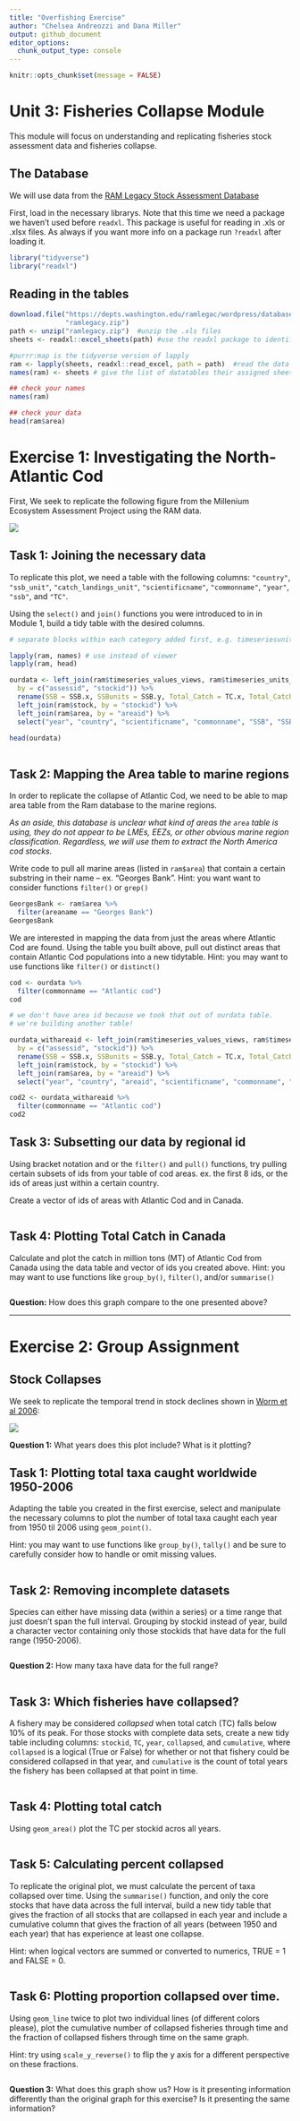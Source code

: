 ```yaml
---
title: "Overfishing Exercise"
author: "Chelsea Andreozzi and Dana Miller"
output: github_document
editor_options: 
  chunk_output_type: console
---
```


```r
knitr::opts_chunk$set(message = FALSE)
```
# Unit 3: Fisheries Collapse Module

This module will focus on understanding and replicating
fisheries stock assessment data and fisheries collapse. 

## The Database

We will use data from the [RAM Legacy Stock Assessment Database](http://ramlegacy.marinebiodiversity.ca/ram-legacy-stock-assessment-database)

First, load in the necessary librarys. Note that this time we need a package we 
haven't used before `readxl`. This package is useful for reading in .xls or 
.xlsx files. As always if you want more info on a package run `?readxl` after 
loading it.

```r
library("tidyverse")
library("readxl")
```

## Reading in the tables

```r
download.file("https://depts.washington.edu/ramlegac/wordpress/databaseVersions/RLSADB_v3.0_(assessment_data_only)_excel.zip", 
              "ramlegacy.zip")
path <- unzip("ramlegacy.zip")  #unzip the .xls files
sheets <- readxl::excel_sheets(path) #use the readxl package to identify sheet names 

#purrr:map is the tidyverse version of lapply
ram <- lapply(sheets, readxl::read_excel, path = path)  #read the data from all 3 sheets into a list
names(ram) <- sheets # give the list of datatables their assigned sheet names

## check your names
names(ram)

## check your data
head(ram$area)

```



# Exercise 1: Investigating the North-Atlantic Cod

First, We seek to replicate the following figure from the Millenium Ecosystem Assessment Project using the RAM data. 

![](http://berkeley.carlboettiger.info/espm-88b/fish/img/codcollapse.jpg)


## Task 1: Joining the necessary data

To replicate this plot, we need a table with the following columns: `"country"`, `"ssb_unit"`, `"catch_landings_unit"`, `"scientificname"`, `"commonname"`, `"year"`, `"ssb"`, and `"TC"`. 

Using the `select()` and `join()` functions you were introduced to in in Module 1,
build a tidy table with the desired columns. 

```r
# separate blocks within each category added first, e.g. timeseriesunits <- select(data, TCunits=TC....)

lapply(ram, names) # use instead of viewer
lapply(ram, head)

ourdata <- left_join(ram$timeseries_values_views, ram$timeseries_units_views, 
  by = c("assessid", "stockid")) %>%
  rename(SSB = SSB.x, SSBunits = SSB.y, Total_Catch = TC.x, Total_Catch_units = TC.y) %>%
  left_join(ram$stock, by = "stockid") %>%
  left_join(ram$area, by = "areaid") %>%
  select("year", "country", "scientificname", "commonname", "SSB", "SSBunits", "Total_Catch", "Total_Catch_units")

head(ourdata)
       
```

## Task 2: Mapping the Area table to marine regions

In order to replicate the collapse of Atlantic Cod, 
we need to be able to map area table from the Ram database to the marine regions. 

*As an aside, this database is unclear what kind of areas the `area` table is using, they do not appear to be LMEs, EEZs, or other obvious marine region classification. Regardless, we will use them to extract the North America cod stocks.*

Write code to pull all marine areas (listed in `ram$area`) that contain a certain substring
in their name -- ex. "Georges Bank". 
Hint: you want want to consider functions `filter()` or `grep()`

```r
GeorgesBank <- ram$area %>%
  filter(areaname == "Georges Bank")
GeorgesBank

```

We are interested in mapping the data from just the areas where Atlantic Cod are found.
Using the table you built above, pull out distinct areas that contain
Atlantic Cod populations into a new tidytable. 
Hint: you may want to use functions like `filter()` or `distinct()`

```r
cod <- ourdata %>%
  filter(commonname == "Atlantic cod")
cod

# we don't have area id because we took that out of ourdata table. 
# we're building another table!

ourdata_withareaid <- left_join(ram$timeseries_values_views, ram$timeseries_units_views, 
  by = c("assessid", "stockid")) %>%
  rename(SSB = SSB.x, SSBunits = SSB.y, Total_Catch = TC.x, Total_Catch_units = TC.y) %>%
  left_join(ram$stock, by = "stockid") %>%
  left_join(ram$area, by = "areaid") %>%
  select("year", "country", "areaid", "scientificname", "commonname", "SSB", "SSBunits", "Total_Catch", "Total_Catch_units")

cod2 <- ourdata_withareaid %>%
  filter(commonname == "Atlantic cod")
cod2

```

## Task 3: Subsetting our data by regional id

Using bracket notation and or the `filter()` and `pull()` functions, try pulling 
certain subsets of ids from your table of cod areas. ex. the first 8 ids, or the ids of areas just within a certain country.

Create a vector of ids of areas with Atlantic Cod and in Canada. 

```r


```


## Task 4: Plotting Total Catch in Canada

Calculate and plot the catch in million tons (MT) of Atlantic Cod from
Canada using the data table and vector of ids you created above. 
Hint: you may want to use functions like `group_by()`, `filter()`, and/or `summarise()`

```r


```

**Question:** How does this graph compare to the one presented above? 

------

# Exercise 2: Group Assignment

## Stock Collapses

We seek to replicate the temporal trend in stock declines shown in [Worm et al 2006](http://doi.org/10.1126/science.1132294):

![](http://berkeley.carlboettiger.info/espm-88b/img/worm2006.png)

**Question 1:** What years does this plot include? What is it plotting? 

## Task 1: Plotting total taxa caught worldwide 1950-2006

Adapting the table you created in the first exercise, select and 
manipulate the necessary columns to plot the number of total taxa caught each year 
from 1950 til 2006 using `geom_point()`. 

Hint: you may want to use functions like `group_by()`, `tally()` and be sure to 
carefully consider how to handle or omit missing values. 

```r

```

## Task 2: Removing incomplete datasets

Species can either have missing data (within a series) or a time range 
that just doesn't span the full interval. Grouping by stockid instead of year, 
build a character vector containing only those stockids that have data for the 
full range (1950-2006).


```r

```

**Question 2:** How many taxa have data for the full range?

```r

```


## Task 3: Which fisheries have collapsed?

A fishery may be considered *collapsed* when total catch (TC) falls
below 10% of its peak. For those stocks with complete data sets, create a new 
tidy table including columns: `stockid`, `TC`, `year`, `collapsed`, and `cumulative`, 
where `collapsed` is a logical (True or False) for whether or not that fishery could
be considered collapsed in that year, and `cumulative` is the count of total years
the fishery has been collapsed at that point in time. 

```r

```

## Task 4: Plotting total catch

Using `geom_area()` plot the TC per stockid acros all years. 
```r

```

## Task 5: Calculating percent collapsed

To replicate the original plot, we must calculate the percent of taxa 
collapsed over time.
Using the `summarise()` function, and only the core stocks that have data 
across the full interval, build a new tidy table
that gives the fraction of all stocks that are collapsed in each year and 
include a cumulative column that gives the fraction of all years (between 1950 and each year)
that has experience at least one collapse. 

Hint: when logical vectors are summed or converted to numerics, TRUE = 1 and FALSE = 0.

```r

```

## Task 6: Plotting proportion collapsed over time. 

Using `geom_line` twice to plot two individual lines (of different
colors please), plot the cumulative number of collapsed fisheries through time
and the fraction of collapsed fishers through time on the same graph.

Hint: try using `scale_y_reverse()` to flip the y axis for a different perspective
on these fractions.

```r


```

**Question 3:** What does this graph show us? How is it presenting information differently than the original graph for this exercise? Is it presenting the same information? 


